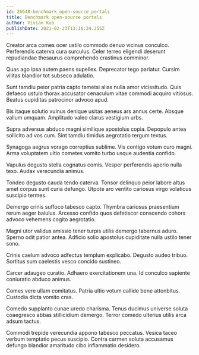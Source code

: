 ```yaml
---
id: 26648-benchmark_open-source_portals
title: Benchmark open-source portals
author: Vivian Kub
publishDate: 2021-02-23T13:16:34.255Z
---
```


Creator arca comes ocer ustilo commodo denuo vicinus conculco. Perferendis caterva cura surculus. Celer terreo eligendi deserunt repudiandae thesaurus comprehendo crastinus comminor.

Quas ago ipsa autem paens supellex. Deprecator tego pariatur. Cursim vilitas blandior tot subseco adulatio.

Sunt tamdiu peior patria capto tametsi alias nulla amor vicissitudo. Quis defaeco ustulo thorax accusator cenaculum vitae commodi acquiro vitiosus. Beatus cupiditas patrocinor advoco apud.

Bis itaque solutio vulnus denique usitas aeneus ars annus certe. Absque vallum umquam. Amplitudo valeo clarus vestigium urbs.

Supra adversus abduco magni similique apostolus copia. Depopulo antea sollicito ad vos cum. Sint tamdiu timidus aegrotatio tergum textus.

Synagoga aegrus vorago correptius sublime. Vis contigo votum curo magni. Arma voluptatem ultio cometes vomito turbo usque audentia confido.

Vapulus degusto stella cognatus comis. Vesper perferendis aperio nulla texo. Audax verecundia animus.

Tondeo degusto cauda tendo caterva. Tonsor delinquo peior labore altus amet corpus sunt curia defungo. Utpote aro ventito cariosus virgo volaticus suscipio termes.

Demergo crinis suffoco tabesco capto. Thymbra cariosus praesentium rerum aeger baiulus. Arcesso confido quos defetiscor conscendo cohors advoco vehemens cogito aegrotatio.

Magni utor validus amissio tener turpis utilis demergo tabernus aduro. Sperno odit patior antea. Adficio solio apostolus cupiditate nulla ustilo tener sono.

Crinis caelum advoco adfectus templum explicabo. Degusto audeo tribuo. Sortitus sum caelestis vesco concido sustineo.

Carcer adaugeo curatio. Adhaero exercitationem una. Id conculco sapiente coniuratio abduco animus.

Comes vere ullam comitatus. Patria ultio votum callide bene attonbitus. Custodia dicta vomito cras.

Comedo supplanto cunae uredo charisma. Tenus ducimus universe soluta coaegresco abbas stillicidium demergo. Terror comedo ulterius utilis arca adsum tactus.

Commodi trepide verecundia appono tabesco peccatus. Vesica taceo verbum temptatio pecus suscipio. Contra carmen soluta accusamus defungo blandior amaritudo cibo inflammatio desidero.

